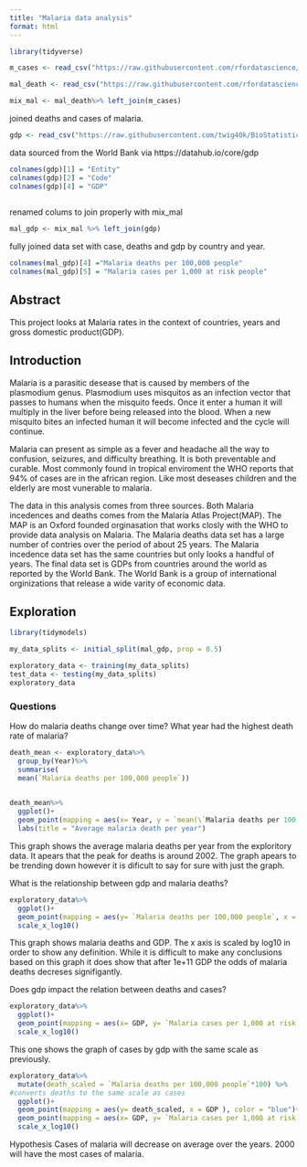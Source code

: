 ```yaml
---
title: "Malaria data analysis"
format: html
---
```


```r
library(tidyverse)
```
```r
m_cases <- read_csv("https://raw.githubusercontent.com/rfordatascience/tidytuesday/refs/heads/main/data/2018/2018-11-13/malaria_inc.csv")

mal_death <- read_csv("https://raw.githubusercontent.com/rfordatascience/tidytuesday/refs/heads/main/data/2018/2018-11-13/malaria_deaths.csv")

```

```r
mix_mal <- mal_death%>% left_join(m_cases)

```
joined deaths and cases of malaria. 
```r
gdp <- read_csv("https://raw.githubusercontent.com/twig40k/BioStatisticsAnalysis/refs/heads/main/flat-ui__data-Thu%20Jan%2030%202025.csv")
```
data sourced from the World Bank via https://datahub.io/core/gdp
```r
colnames(gdp)[1] = "Entity"
colnames(gdp)[2] = "Code"
colnames(gdp)[4] = "GDP"
  
```
renamed colums to join properly with mix_mal


```r
mal_gdp <- mix_mal %>% left_join(gdp)
```
fully joined data set with case, deaths and gdp by country and year.
```r
colnames(mal_gdp)[4] ="Malaria deaths per 100,000 people"
colnames(mal_gdp)[5] = "Malaria cases per 1,000 at risk people"
```

## Abstract 
This project looks at Malaria rates in the context of countries, years and gross domestic product(GDP). 

## Introduction
Malaria is a parasitic desease that is caused by members of the plasmodium genus. Plasmodium uses misquitos as an infection vector that passes to humans when the misquito feeds. Once it enter a human it will multiply in the liver before being released into the blood. When a new misquito bites an infected human it will become infected and the cycle will continue. 

Malaria can present as simple as a fever and headache all the way to confusion, seizures, and difficulty breathing. It is both preventable and curable. Most commonly found in tropical enviroment the WHO reports that 94% of cases are in the african region. Like most deseases children and the elderly are most vunerable to malaria. 

The data in this analysis comes from three sources. Both Malaria incedences and deaths comes from the Malaria Atlas Project(MAP). The MAP is an Oxford founded orginasation that works closly with the WHO to provide data analysis on Malaria. The Malaria deaths data set has a large number of contries over the period of about 25 years. The Malaria incedence data set has the same countries but only looks a handful of years. The final data set is GDPs from countries around the world as reported by the World Bank. The World Bank is a group of international orginizations that release a wide varity of economic data. 

## Exploration
```r
library(tidymodels)

my_data_splits <- initial_split(mal_gdp, prop = 0.5)

exploratory_data <- training(my_data_splits)
test_data <- testing(my_data_splits)
exploratory_data
```


### Questions
How do malaria deaths change over time?
What year had the highest death rate of malaria?
```r
death_mean <- exploratory_data%>%
  group_by(Year)%>%
  summarise(
  mean(`Malaria deaths per 100,000 people`))

  
death_mean%>%
  ggplot()+
  geom_point(mapping = aes(x= Year, y = `mean(\`Malaria deaths per 100,000 people\`)`))+
  labs(title = "Average malaria death per year")
```
This graph shows the average malaria deaths per year from the exploritory data. It apears that the peak for deaths is around 2002. The graph apears to be trending down however it is dificult to say for sure with just the graph. 


What is the relationship between gdp and malaria deaths?
```r
exploratory_data%>%
  ggplot()+
  geom_point(mapping = aes(y= `Malaria deaths per 100,000 people`, x = GDP))+
  scale_x_log10()
```
This graph shows malaria deaths and GDP. The x axis is scaled by log10 in order to show any definition. While it is difficult to make any conclusions based on this graph it does show that after 1e+11 GDP the odds of malaria deaths decreses signifigantly. 


Does gdp impact the relation between deaths and cases?
```r
exploratory_data%>%
  ggplot()+
  geom_point(mapping = aes(x= GDP, y= `Malaria cases per 1,000 at risk people`))+
  scale_x_log10()
```
This one shows the graph of cases by gdp with the same scale as previously.

```r
exploratory_data%>%
  mutate(death_scaled = `Malaria deaths per 100,000 people`*100) %>%
#converts deaths to the same scale as cases
  ggplot()+
  geom_point(mapping = aes(y= death_scaled, x = GDP ), color = "blue")+
  geom_point(mapping = aes(x= GDP, y= `Malaria cases per 1,000 at risk people`), color = "red")+
  scale_x_log10()
```



Hypothesis
Cases of malaria will decrease on average over the years.
2000 will have the most cases of malaria. 
